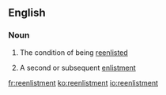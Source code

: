 ==English==

===Noun===
{{en-noun|~}}

# {{lb|en|uncountable}} The condition of being [[reenlist]]ed
# {{lb|en|countable}} A second or subsequent [[enlistment]]

[[fr:reenlistment]]
[[ko:reenlistment]]
[[io:reenlistment]]